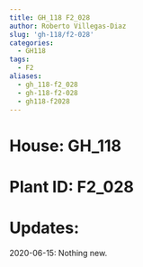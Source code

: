 ```yaml
---
title: GH_118 F2_028
author: Roberto Villegas-Diaz
slug: 'gh-118/f2-028'
categories:
  - GH118
tags:
  - F2
aliases:
  - gh_118-f2_028
  - gh-118-f2-028
  - gh118-f2028
---
```


# **House**: GH_118
# **Plant ID**: F2_028
# **Updates**: 
2020-06-15: Nothing new.
